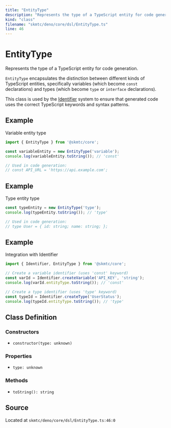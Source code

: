 ```yaml
---
title: "EntityType"
description: "Represents the type of a TypeScript entity for code generation."
kind: "class"
filename: "skmtc/deno/core/dsl/EntityType.ts"
line: 46
---
```


# EntityType

Represents the type of a TypeScript entity for code generation.

`EntityType` encapsulates the distinction between different kinds of
TypeScript entities, specifically variables (which become `const` declarations)
and types (which become `type` or `interface` declarations).

This class is used by the [Identifier](./identifier.mdx) system to ensure that
generated code uses the correct TypeScript keywords and syntax patterns.


## Example

Variable entity type
```typescript
import { EntityType } from '@skmtc/core';

const variableEntity = new EntityType('variable');
console.log(variableEntity.toString()); // 'const'

// Used in code generation:
// const API_URL = 'https://api.example.com';
```


## Example

Type entity type
```typescript
const typeEntity = new EntityType('type');
console.log(typeEntity.toString()); // 'type'

// Used in code generation:
// type User = { id: string; name: string; };
```


## Example

Integration with Identifier
```typescript
import { Identifier, EntityType } from '@skmtc/core';

// Create a variable identifier (uses 'const' keyword)
const varId = Identifier.createVariable('API_KEY', 'string');
console.log(varId.entityType.toString()); // 'const'

// Create a type identifier (uses 'type' keyword)
const typeId = Identifier.createType('UserStatus');
console.log(typeId.entityType.toString()); // 'type'
```

## Class Definition

### Constructors

- `constructor(type: unknown)`

### Properties

- `type: unknown`

### Methods

- `toString(): string`

## Source

Located at `skmtc/deno/core/dsl/EntityType.ts:46:0`
